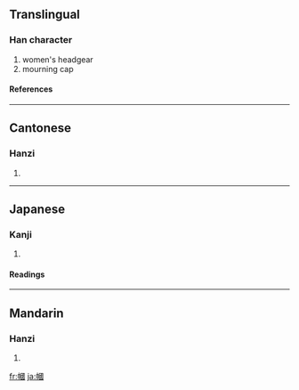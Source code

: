{{see|帼}}

==Translingual==
===Han character===
{{Han char|rn=50|rad=巾|as=11|sn=14|four=4620<sub>0</sub>|canj=中月田戈一 (LBWIM)}}
# women's headgear
# mourning cap
====References====
{{Han ref|kx=0336.050|dkj=09057|dj=0643.060|hdz=10752.050|uh=5E57|ud=24151|bh=B9F6|bd=47606}}
----
==Cantonese==
===Hanzi===
{{yue-hanzi|jyut=|y=gwok3}}
# {{defn|Cantonese}}
----
==Japanese==
===Kanji===
{{ja-kanji|grade=|rs=巾11}}
# {{defn|Japanese}} 
====Readings====
{{ja-readings|on=[[かく]] (kaku)|kun=[[かみかざり]] (kamikazari)}}
----
==Mandarin==
===Hanzi===
{{cmn-hanzi|sim=帼|pin=[[guó]] ([[guo2]])|wg=kuo<sup>2</sup>}}
# {{defn|Mandarin}}

[[fr:幗]]
[[ja:幗]]